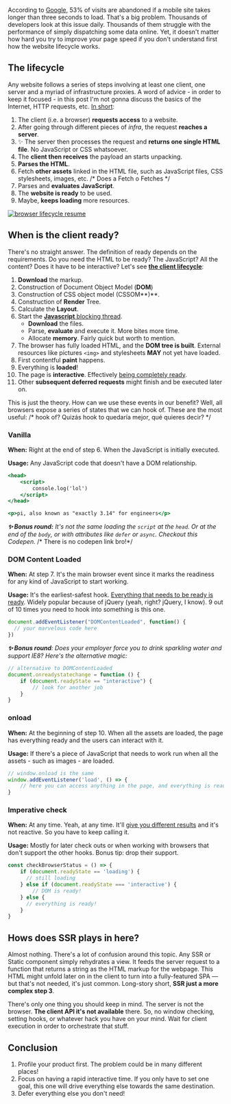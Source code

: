
According to [Google](https://www.thinkwithgoogle.com/intl/en-ca/marketing-strategies/app-and-mobile/mobile-page-speed-new-industry-benchmarks/), 53% of visits are abandoned if a mobile site takes longer than three seconds to load. That's a big problem. Thousands of developers look at this issue daily. Thousands of them struggle with the performance of simply dispatching some data online. Yet, it doesn't matter how hard you try to improve your page speed if you don't understand first how the website lifecycle works.

## The lifecycle

Any website follows a series of steps involving at least one client, one server and a myriad of infrastructure proxies. A word of advice - in order to keep it focused - in this post I'm not gonna discuss the basics of the Internet, HTTP requests, etc. [In short](https://developer.mozilla.org/en-US/docs/Web/Performance/How_browsers_work):

1. The client (i.e. a browser) **requests access** to a website.
2. After going through different pieces of *infra*, the request **reaches a server**.
3. ✨ The server then processes the request and **returns one single HTML file**. No JavaScript or CSS whatsoever.
4. The **client then receives** the payload an starts unpacking.
5. **Parses the HTML**.
6. Fetch **other assets** linked in the HTML file, such as JavaScript files, CSS stylesheets, images, etc.
/* Does a Fetch o Fetches */
7. Parses and **evaluates JavaScript**.
8. The **website is ready** to be used.
9. Maybe, **keeps loading** more resources.

[![browser lifecycle resume](browser-lifecycle.jpeg)](https://scotch.io/@Venkatraman/browser-life-cycle)

## When is the client ready?

There's no straight answer. The definition of ready depends on the requirements. Do you need the HTML to be ready? The JavaScript? All the content? Does it have to be interactive? Let's see **[the client lifecycle](https://javascript.info/onload-ondomcontentloaded)**:

1. **Download** the markup.
2. Construction of Document Object Model (**DOM**)
3. Construction of CSS object model (CSSOM**)**.
4. Construction of **Render** Tree.
5. Calculate the **Layout**.
6. Start the [**Javascript** blocking thread](https://web.dev/bootup-time/).
    - **Download** the files.
    - Parse, **evaluate** and execute it. More bites more time.
    - Allocate **memory**. Fairly quick but worth to mention.
7. The browser has fully loaded HTML, and the **DOM tree is built**. External resources like pictures `<img>` and stylesheets **MAY** not yet have loaded.
8. First contentful **paint** happens.
9. Everything is **loaded**!
10. The page is **interactive**. Effectively [being completely ready](https://web.dev/interactive/).
11. Other **subsequent deferred requests** might finish and be executed later on.

This is just the theory. How can we use these events in our benefit? Well, all browsers expose a series of states that we can hook of. These are the most useful:
/* hook of? Quizás hook to quedaría mejor, qué quieres decir? */
### Vanilla

**When:** Right at the end of step 6. When the JavaScript is initially executed.

**Usage:** Any JavaScript code that doesn't have a DOM relationship.

```jsx
<head>
	<script>
		console.log('lol')
	</script>
</head>

<p>pi, also known as "exactly 3.14" for engineers</p>
```

_**✨ Bonus round:** It's not the same loading the `script` at the `head`. Or at the end of the `body`, or with attributes like `defer` or `async`. Checkout this Codepen._
/* There is no codepen link bro!*/

### DOM Content Loaded

**When:** At step 7. It's the main browser event since it marks the readiness for any kind of JavaScript to start working.

**Usage:** It's the earliest-safest hook. [Everything that needs to be ready is ready](https://developer.mozilla.org/en-US/docs/Web/API/Window/DOMContentLoaded_event). Widely popular because of jQuery (yeah, right? jQuery, I know). 9 out of 10 times you need to hook into something is this one.

```jsx
document.addEventListener("DOMContentLoaded", function() {
  // your marvelous code here
})
```

_**✨ Bonus round**: Does your employer force you to drink sparkling water and support IE8? Here's the alternative magic:_

```jsx
// alternative to DOMContentLoaded
document.onreadystatechange = function () {
    if (document.readyState == "interactive") {
        // look for another job
    }
}
```

### onload

**When:** At the beginning of step 10. When all the assets are loaded, the page has everything ready and the users can interact with it.

**Usage:** If there's a piece of JavaScript that needs to work run when all the assets - such as images - are loaded.

```jsx
// window.onload is the same
window.addEventListener('load', () => {
	// here you can access anything in the page, and everything is ready
}
```

### Imperative check

**When:** At any time. Yeah, at any time. It'll [give you different results](https://developer.mozilla.org/en-US/docs/Web/API/Document/readyState) and it's not reactive. So you have to keep calling it.

**Usage:** Mostly for later check outs or when working with browsers that don't support the other hooks. Bonus tip: drop their support.

```jsx
const checkBrowserStatus = () => {
	if (document.readyState == 'loading') {
	  // still loading
	} else if (document.readyState === 'interactive') {
		// DOM is ready!
	} else {
	  // everything is ready!
	}
}
```

## Hows does SSR plays in here?

Almost nothing. There's a lot of confusion around this topic. Any SSR or Static component simply rehydrates a view. It feeds the server request to a function that returns a string as the HTML markup for the webpage. This HTML might unfold later on in the client to turn into a fully-featured SPA — but that's not needed, it's just common. Long-story short, **SSR just a more complex step 3**.

There's only one thing you should keep in mind. The server is not the browser. **The client API it's not available** there. So, no window checking, setting hooks, or whatever hack you have on your mind. Wait for client execution in order to orchestrate that stuff.

## Conclusion

1. Profile your product first. The problem could be in many different places!
2. Focus on having a rapid interactive time. If you only have to set one goal, this one will drive everything else towards the same destination.
3. Defer everything else you don't need!
